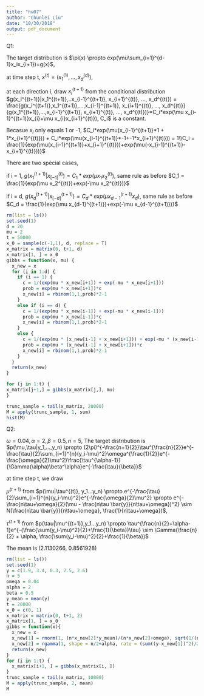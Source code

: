 ```yaml
---
title: "hw07"
author: "Chunlei Liu"
date: "10/30/2018"
output: pdf_document
---
```


Q1:

The target distribution is $\pi(x) \propto exp(\mu\sum_{i=1}^{d-1}x_ix_{i+1})=g(x)$, 

at time step t, $x^{(t)} = (x_1^{(1)}, ..., x_d^{(d)})$, 

at each direction i, draw $x_i^{(t+1)}$ from the conditional distribution $g(x_i^{(t+1)}|x_1^{(t+1)},..x_{i-1}^{(t+1)}, x_{i+1}^{(t)}, ..., x_d^{(t)}) = \frac{g(x_i^{(t+1)},x_1^{(t+1)},...,x_{i-1}^{(t+1)}, x_{i+1}^{(t)}, ..., x_d^{(t)}}{g(x_1^{(t+1)},...,x_{i-1}^{(t+1)}, x_{i+1}^{(t)}, ..., x_d^{(t)})}=C_i*exp(\mu x_{i-1}^{(t+1)}x_{i}+\mu x_{i}x_{i+1}^{(t)}), C_i$ is a constant.

Becasue $x_i$ only equals 1 or -1, $C_i*exp(\mu(x_{i-1}^{(t+1)}*1  + 1*x_{i+1}^{(t)})) + C_i*exp(\mu(x_{i-1}^{(t+1)}*-1+-1*x_{i+1}^{(t)})) = 1\\C_i = \frac{1}{exp(\mu(x_{i-1}^{(t+1)}+x_{i+1}^{(t)}))+exp(\mu(-x_{i-1}^{(t+1)}-x_{i+1}^{(t)}))}$

There are two special cases, 

if i = 1, $g(x_1^{(t+1)}|x_{[-1]}^{(t)}) = C_1*exp(\mu x_1x_2^{(t)})$, same rule as before $C_1 = \frac{1}{exp(\mu x_2^{(t)})+exp(-\mu x_2^{(t)})}$ 

if i = d, $g(x_d^{(t+1)}|x_{[-d]}^{(t+1)}) = C_d*exp(\mu x_{d-1}^{(t+1)}x_{d})$, same rule as before $C_d = \frac{1}{exp(\mu x_{d-1}^{(t+1)})+exp(-\mu x_{d-1}^{(t+1)})}$

```r
rm(list = ls())
set.seed(1)
d = 20
mu = 2
t = 50000
x_0 = sample(c(-1,1), d, replace = T)
x_matrix = matrix(0, t+1, d)
x_matrix[1, ] = x_0
gibbs = function(x, mu) {
  x_new = x
  for (i in 1:d) {
    if (i == 1) {
      c = 1/(exp(mu * x_new[i+1]) + exp(-mu * x_new[i+1]))
      prob = exp(mu * x_new[i+1])*c
      x_new[i] = rbinom(1,1,prob)*2-1
    }
    else if (i == d) {
      c = 1/(exp(mu * x_new[i-1]) + exp(-mu * x_new[i-1]))
      prob = exp(mu * x_new[i-1])*c
      x_new[i] = rbinom(1,1,prob)*2-1
    }
    else {
      c = 1/(exp(mu * (x_new[i-1] + x_new[i+1])) + exp(-mu * (x_new[i-1] + x_new[i+1])))
      prob = exp(mu * (x_new[i-1] + x_new[i+1]))*c
      x_new[i] = rbinom(1,1,prob)*2-1
    }
  }
  return(x_new)
}

for (j in 1:t) {
x_matrix[j+1,] = gibbs(x_matrix[j,], mu)
}

trunc_sample = tail(x_matrix, 20000)
M = apply(trunc_sample, 1, sum)
hist(M)
```

Q2:

$\omega = 0.04, \alpha = 2, \beta = 0.5, n =5$, The target distribution is $p(\mu,\tau|y_1,...,y_n) \propto (2\pi)^{-\frac{n+1}{2}}\tau^{\frac{n}{2}}e^{-\frac{\tau}{2}\sum_{i=1}^{n}(y_i-\mu)^2}\omega^{\frac{1}{2}}e^{-\frac{\omega}{2}\mu^2}\frac{\tau^{\alpha-1}}{\Gamma(\alpha)\beta^\alpha}e^{-\frac{\tau}{\beta}}$

at time step t, we draw

$\mu^{(t+1)}$ from $p(\mu|\tau^{(t)}, y_1...y_n) \propto e^{-\frac{\tau}{2}\sum_{i=1}^{n}(y_i-\mu)^2}e^{-\frac{\omega}{2}\mu^2} \propto e^{-\frac{n\tau+\omega}{2}(\mu - \frac{n\tau \bar{y}}{n\tau+\omega})^2} \sim N(\frac{n\tau \bar{y}}{n\tau+\omega}, \frac{1}{n\tau+\omega})$, 

$\tau^{(t+1)}$ from $p(\tau|\mu^{(t+1)},y_1...y_n) \propto \tau^{\frac{n}{2}+\alpha-1}e^{-(\frac{\sum(y_i-\mu)^2}{2}+\frac{1}{\beta})\tau} \sim \Gamma(\frac{n}{2} + \alpha, \frac{\sum(y_i-\mu)^2}{2}+\frac{1}{\beta})$

The mean is (2.1130266, 0.8561928)

```r
rm(list = ls())
set.seed(1)
y = c(1.9, 3.4, 0.3, 2.5, 2.6)
n = 5
omega = 0.04
alpha = 2
beta = 0.5
y_mean = mean(y)
t = 20000
x_0 = c(0, 1)
x_matrix = matrix(0, t+1, 2)
x_matrix[1, ] = x_0
gibbs = function(x){
  x_new = x
  x_new[1] = rnorm(1, (n*x_new[2]*y_mean)/(n*x_new[2]+omega), sqrt(1/(n*x_new[2]+omega)))
  x_new[2] = rgamma(1, shape = n/2+alpha, rate = (sum((y-x_new[1])^2)/2+1/beta))
  return(x_new)
}
for (i in 1:t) {
  x_matrix[i+1, ] = gibbs(x_matrix[i, ])
}
trunc_sample = tail(x_matrix, 10000)
M = apply(trunc_sample, 2, mean)
M
```

